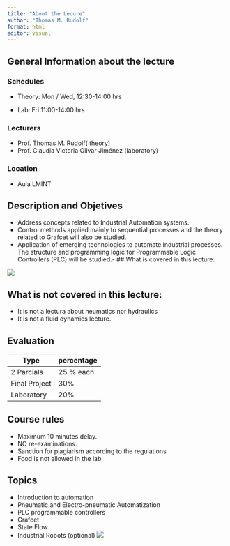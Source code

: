 ```yaml
---
title: "About the Lecure"
author: "Thomas M. Rudolf"
format: html
editor: visual
---
```


## General Information about the lecture

### Schedules

-   Theory: Mon / Wed, 12:30-14:00 hrs

-   Lab: Fri 11:00-14:00 hrs

### Lecturers

-   Prof. Thomas M. Rudolf( theory)
-   Prof. Claudia Victoria Olivar Jiménez (laboratory)

### Location

-   Aula LMINT

## Description and Objetives

-   Address concepts related to Industrial Automation systems.
-   Control methods applied mainly to sequential processes and the theory related to Grafcet will also be studied.
-   Application of emerging technologies to automate industrial processes. The structure and programming logic for Programmable Logic Controllers (PLC) will be studied.-
## What is covered in this lecture:

![](figures/fig00-001.png)

## What is not covered in this lecture:

-   It is not a lectura about neumatics nor hydraulics
-   It is not a fluid dynamics lecture.

## Evaluation

| Type          | percentage |
|---------------|------------|
| 2 Parcials    | 25 % each  |
| Final Project | 30%        |
| Laboratory    | 20%        |

## Course rules

-   Maximum 10 minutes delay.
-   NO re-examinations.
-   Sanction for plagiarism according to the regulations
-   Food is not allowed in the lab

## Topics

-   Introduction to automation
-   Pneumatic and Electro-pneumatic Automatization
-   PLC programmable controllers
-   Grafcet
-   State Flow
-   Industrial Robots (optional)
![](figures/fig00-002.png)